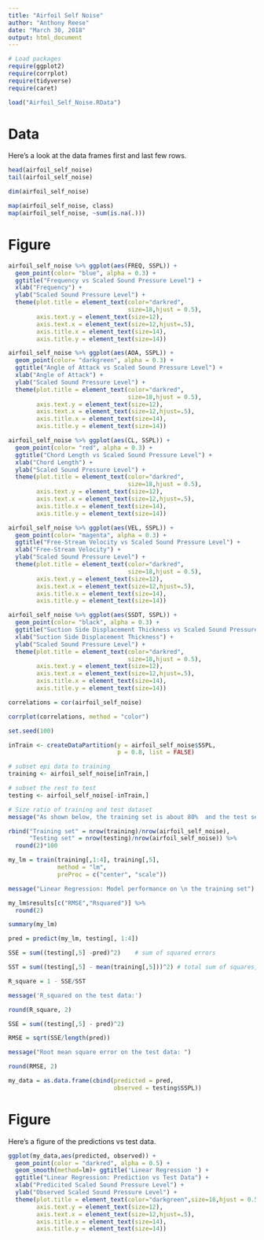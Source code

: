 ```yaml
---
title: "Airfoil Self Noise"
author: "Anthony Reese"
date: "March 30, 2018"
output: html_document
---
```

```r
# Load packages
require(ggplot2)
require(corrplot)
require(tidyverse)
require(caret)
```

```r
load("Airfoil_Self_Noise.RData")
```
# Data
Here's a look at the data frames first and last few rows.
```r
head(airfoil_self_noise)
tail(airfoil_self_noise)
```
```r
dim(airfoil_self_noise)
```
```r
map(airfoil_self_noise, class)
map(airfoil_self_noise, ~sum(is.na(.)))
```
# Figure
```r
airfoil_self_noise %>% ggplot(aes(FREQ, SSPL)) +
  geom_point(color= "blue", alpha = 0.3) +
  ggtitle("Frequency vs Scaled Sound Pressure Level") +
  xlab("Frequency") +
  ylab("Scaled Sound Pressure Level") +
  theme(plot.title = element_text(color="darkred",
                                  size=18,hjust = 0.5),
        axis.text.y = element_text(size=12),
        axis.text.x = element_text(size=12,hjust=.5),
        axis.title.x = element_text(size=14),
        axis.title.y = element_text(size=14))
```
```r
airfoil_self_noise %>% ggplot(aes(AOA, SSPL)) +
  geom_point(color= "darkgreen", alpha = 0.3) +
  ggtitle("Angle of Attack vs Scaled Sound Pressure Level") +
  xlab("Angle of Attack") +
  ylab("Scaled Sound Pressure Level") +
  theme(plot.title = element_text(color="darkred",
                                  size=18,hjust = 0.5),
        axis.text.y = element_text(size=12),
        axis.text.x = element_text(size=12,hjust=.5),
        axis.title.x = element_text(size=14),
        axis.title.y = element_text(size=14))
```
```r
airfoil_self_noise %>% ggplot(aes(CL, SSPL)) +
  geom_point(color= "red", alpha = 0.3) +
  ggtitle("Chord Length vs Scaled Sound Pressure Level") +
  xlab("Chord Length") +
  ylab("Scaled Sound Pressure Level") +
  theme(plot.title = element_text(color="darkred",
                                  size=18,hjust = 0.5),
        axis.text.y = element_text(size=12),
        axis.text.x = element_text(size=12,hjust=.5),
        axis.title.x = element_text(size=14),
        axis.title.y = element_text(size=14))
```
```r
airfoil_self_noise %>% ggplot(aes(VEL, SSPL)) +
  geom_point(color= "magenta", alpha = 0.3) +
  ggtitle("Free-Stream Velocity vs Scaled Sound Pressure Level") +
  xlab("Free-Stream Velocity") +
  ylab("Scaled Sound Pressure Level") +
  theme(plot.title = element_text(color="darkred",
                                  size=18,hjust = 0.5),
        axis.text.y = element_text(size=12),
        axis.text.x = element_text(size=12,hjust=.5),
        axis.title.x = element_text(size=14),
        axis.title.y = element_text(size=14))
```
```r
airfoil_self_noise %>% ggplot(aes(SSDT, SSPL)) +
  geom_point(color= "black", alpha = 0.3) +
  ggtitle("Suction Side Displacement Thickness vs Scaled Sound Pressure Level") +
  xlab("Suction Side Displacement Thickness") +
  ylab("Scaled Sound Pressure Level") +
  theme(plot.title = element_text(color="darkred",
                                  size=18,hjust = 0.5),
        axis.text.y = element_text(size=12),
        axis.text.x = element_text(size=12,hjust=.5),
        axis.title.x = element_text(size=14),
        axis.title.y = element_text(size=14))
```
```r
correlations = cor(airfoil_self_noise)
```
```r
corrplot(correlations, method = "color")
```
```r
set.seed(100)
```
```r
inTrain <- createDataPartition(y = airfoil_self_noise$SSPL, 
                               p = 0.8, list = FALSE)
```
```r
# subset epi data to training
training <- airfoil_self_noise[inTrain,]
```
```r
# subset the rest to test
testing <- airfoil_self_noise[-inTrain,]
```
```r
# Size ratio of training and test dataset
message("As shown below, the training set is about 80%  and the test set is about 20% of the original data")
```
```r
rbind("Training set" = nrow(training)/nrow(airfoil_self_noise),
      "Testing set" = nrow(testing)/nrow(airfoil_self_noise)) %>% 
  round(2)*100
```
```r
my_lm = train(training[,1:4], training[,5],
              method = "lm",
              preProc = c("center", "scale"))
```
```r
message("Linear Regression: Model performance on \n the training set")
```
```r
my_lm$results[c("RMSE","Rsquared")] %>%
  round(2)
```
```r
summary(my_lm)
```
```r
pred = predict(my_lm, testing[, 1:4])
```
```r
SSE = sum((testing[,5] -pred)^2)    # sum of squared errors
```
```r
SST = sum((testing[,5] - mean(training[,5]))^2) # total sum of squares, remember to use training data here
```
```r
R_square = 1 - SSE/SST
```
```r
message('R_squared on the test data:')
```
```r
round(R_square, 2)
```
```r
SSE = sum((testing[,5] - pred)^2)
```
```r
RMSE = sqrt(SSE/length(pred))
```
```r
message("Root mean square error on the test data: ")
```
```r
round(RMSE, 2)
```
```r
my_data = as.data.frame(cbind(predicted = pred,
                              observed = testing$SSPL))
```
# Figure
Here's a figure of the predictions vs test data.
```r
ggplot(my_data,aes(predicted, observed)) +
  geom_point(color = "darkred", alpha = 0.5) + 
  geom_smooth(method=lm)+ ggtitle('Linear Regression ') +
  ggtitle("Linear Regression: Prediction vs Test Data") +
  xlab("Predicited Scaled Sound Pressure Level") +
  ylab("Observed Scaled Sound Pressure Level") +
  theme(plot.title = element_text(color="darkgreen",size=18,hjust = 0.5),
        axis.text.y = element_text(size=12),
        axis.text.x = element_text(size=12,hjust=.5),
        axis.title.x = element_text(size=14),
        axis.title.y = element_text(size=14))
```